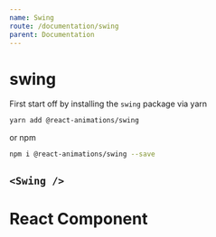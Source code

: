 ```yaml
---
name: Swing
route: /documentation/swing
parent: Documentation
---
```


# swing

First start off by installing the `swing` package via yarn

```bash
yarn add @react-animations/swing
```

or npm

```bash
npm i @react-animations/swing --save
```


## `<Swing />`

<Playground>
  <Swing>
    <div
      style={{
        maxWidth: 300,
        boxShadow: "rgba(0, 0, 0, 0.2) 0px 0px 10px",
        backgroundColor: "white",
        textAlign: "center",
        borderRadius: 4,
        padding: 8,
        marginTop: 8,
        width: 300
      }}
    >
      <h1>React Component</h1>
    </div>
  </Swing>
</Playground>
